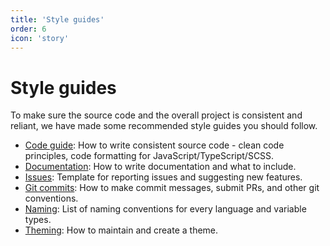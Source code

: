 ```yaml
---
title: 'Style guides'
order: 6
icon: 'story'
---
```



# Style guides

To make sure the source code and the overall project is consistent and reliant, we have made some recommended style guides you should follow.

- [Code guide](/contribute/style-guides/coding): How to write consistent source code - clean code principles, code formatting for JavaScript/TypeScript/SCSS.
- [Documentation](/contribute/style-guides/documentation): How to write documentation and what to include.
- [Issues](/contribute/style-guides/issues): Template for reporting issues and suggesting new features.
- [Git commits](/contribute/style-guides/git): How to make commit messages, submit PRs, and other git conventions.
- [Naming](/contribute/style-guides/naming): List of naming conventions for every language and variable types.
- [Theming](/contribute/style-guides/theming): How to maintain and create a theme.

